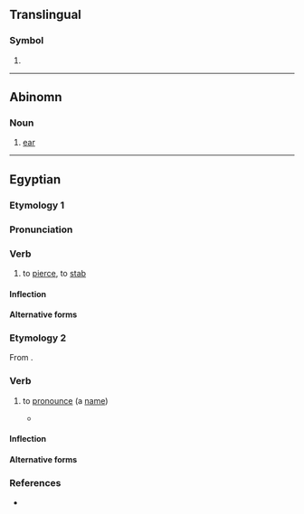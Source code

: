 {{also|Dm|DM|.dm|d.m.|D.M.}}
{{character info|㍷}}
==Translingual==
{{wikipedia}}

===Symbol===
{{mul-symbol}}

# {{SI-unit-abb2|deci|meter|metre|[[length]]}}

----

==Abinomn==

===Noun===
{{head|bsa|noun}}

# {{lb|bsa|anatomy}} [[ear]]

----

==Egyptian==

===Etymology 1===

===Pronunciation===
{{egy-IPA-E}}

===Verb===
{{egy-verb|2-lit|head=<hiero>d-m-T30</hiero>}}

# {{lb|egy|transitive}} to [[pierce]], to [[stab]] {{defdate|since the Middle Kingdom}}

====Inflection====
{{egy-conj-2-lit|dm|dmm}}

====Alternative forms====
{{egy-hieroforms
|<hiero>d:T30</hiero>|read1=dm}}

===Etymology 2===
From {{inh|egy|afa-pro|*dûm-}}.

===Verb===
{{egy-verb|2-lit|head=<hiero>d-m-T30-A2</hiero>}}

# {{lb|egy|transitive}} to [[pronounce]] (a [[name]])
#* {{Q|egy||GHtO.|lines 7–8|quote=<hiero>E31-Ax-x:H_SPACE-xnt-E31:Z2-wAH-O44-t:Z1-z:mn:n-HqA-t:Z1-sxm-H_SPACE:Z1-nfr-n:N9:t-H_SPACE:Z2ss-nTr<!--should be n:(N9:t)*(Z2&nTr)-->-!-M1-Y1:Hr*Z1-<!--8-->U7:r:r-U3:n:f-r:a:snD-f:m-tA:tA:tA:nb-n:U7:r:*t-d:m-T30:A2-z:n:r:n:f-r:HAt:t*Z1</hiero>
|tr=sꜥḥ ꜣḫ ḫnt sꜥḥw wꜣḥ jꜣwt smn ḥqꜣt sḫm nfr n(j) psḏt jmꜣ ḥr mrr mꜣ n.f rdj snḏ.f m tꜣw nb(w) n mr(w)t '''dm'''.sn rn.f r ḥꜣt […]
|t=Effective dignitary, foremost of dignitaries, enduring of office, established of reign, the fair power of the Ennead, gracious of face, the sight of whom is beloved, the awe of whom is set in all lands in order that they '''pronounce''' his name first, […]}}

====Inflection====
{{egy-conj-2-lit|dm|dmm}}

====Alternative forms====
{{egy-hieroforms
|<hiero>d:T30-m-A2</hiero>|read1=dm}}

===References===
* {{R:egy:Wb|5|449.1–450.6}}